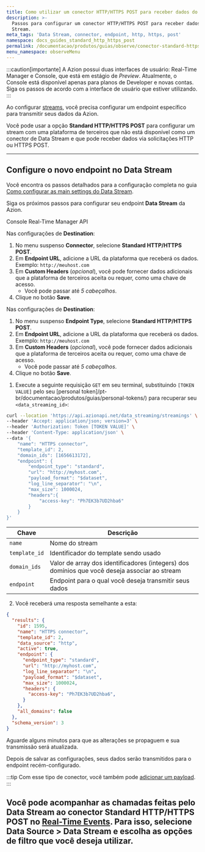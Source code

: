 ```yaml
---
title: Como utilizar um conector HTTP/HTTPS POST para receber dados do Data Stream
description: >-
  Passos para configurar um conector HTTP/HTTPS POST para receber dados do Data
  Stream.
meta_tags: 'Data Stream, connector, endpoint, http, https, post'
namespace: docs_guides_standard_http_https_post
permalink: /documentacao/produtos/guias/observe/conector-standard-https-post/
menu_namespace: observeMenu
---
```



:::caution[importante]
A Azion possui duas interfaces de usuário: Real-Time Manager e Console, que está em estágio de *Preview*. Atualmente, o Console está disponível apenas para planos de Developer e novas contas. Siga os passos de acordo com a interface de usuário que estiver utilizando.
:::

Ao configurar [streams](/pt-br/documentacao/produtos/observe/data-stream/), você precisa configurar um endpoint específico para transmitir seus dados da Azion.

Você pode usar a opção **Standard HTTP/HTTPS POST** para configurar um stream com uma plataforma de terceiros que não está disponível como um conector de Data Stream e que pode receber dados via solicitações HTTP ou HTTPS POST.

---

## Configure o novo endpoint no Data Stream

Você encontra os passos detalhados para a configuração completa no guia [Como configurar as main settings do Data Stream](/pt-br/documentacao/produtos/guias/como-usar-data-stream/).

Siga os próximos passos para configurar seu endpoint **Data Stream** da Azion.

<Tabs client:visible>
    <Fragment slot="tab.console">Console</Fragment>
    <Fragment slot="tab.rtm">Real-Time Manager</Fragment>
    <Fragment slot="tab.api">API</Fragment>

<Fragment slot="panel.console">

Nas configurações de **Destination**:

1. No menu suspenso **Connector**, selecione **Standard HTTP/HTTPS POST**.
2. Em **Endpoint URL**, adicione a URL da plataforma que receberá os dados. Exemplo: `http://meuhost.com`
3. Em **Custom Headers** (*opcional*), você pode fornecer dados adicionais que a plataforma de terceiros aceita ou requer, como uma chave de acesso.
    - Você pode passar até *5 cabeçalhos*.
4. Clique no botão **Save**.

</Fragment>

<Fragment slot="panel.rtm">

Nas configurações de **Destination**:

1. No menu suspenso **Endpoint Type**, selecione **Standard HTTP/HTTPS POST**.
2. Em **Endpoint URL**, adicione a URL da plataforma que receberá os dados. Exemplo: `http://meuhost.com`
3. Em **Custom Headers** (*opcional*), você pode fornecer dados adicionais que a plataforma de terceiros aceita ou requer, como uma chave de acesso.
    - Você pode passar até *5 cabeçalhos*.
4. Clique no botão **Save**.

</Fragment>

<Fragment slot="panel.api">

1. Execute a seguinte requisição `GET` em seu terminal, substituindo `[TOKEN VALUE]` pelo seu [personal token]/pt-br/documentacao/produtos/guias/personal-tokens/) para recuperar seu `<data_streaming_id>`:

```bash
curl --location 'https://api.azionapi.net/data_streaming/streamings' \
--header 'Accept: application/json; version=3' \
--header 'Authorization: Token [TOKEN VALUE]' \
--header 'Content-Type: application/json' \
--data '{
    "name": "HTTPS connector",
    "template_id": 2,
    "domain_ids": [1656613172],
    "endpoint": {
        "endpoint_type": "standard",
        "url": "http://myhost.com",
        "payload_format": "$dataset",
        "log_line_separator": "\n",
        "max_size": 1000024,
        "headers":{
            "access-key": "Ph7EK3b7UD2hba6"
        }
    }
}'
```

| Chave | Descrição |
| --- | --- |
| `name` | Nome do stream |
| `template_id` | Identificador do template sendo usado |
| `domain_ids` | Valor de array dos identificadores (integers) dos domínios que você deseja associar ao stream |
| `endpoint` | Endpoint para o qual você deseja transmitir seus dados |

2. Você receberá uma resposta semelhante a esta:

```json
{
  "results": {
    "id": 1595,
    "name": "HTTPS connector",
    "template_id": 2,
    "data_source": "http",
    "active": true,
    "endpoint": {
      "endpoint_type": "standard",
      "url": "http://myhost.com",
      "log_line_separator": "\n",
      "payload_format": "$dataset",
      "max_size": 1000024,
      "headers": {
        "access-key": "Ph7EK3b7UD2hba6",
      }
    },
    "all_domains": false
  },
  "schema_version": 3
}
```

Aguarde alguns minutos para que as alterações se propaguem e sua transmissão será atualizada.

  <JourneyAPI />

</Fragment>
</Tabs>

Depois de salvar as configurações, seus dados serão transmitidos para o endpoint recém-configurado.

:::tip
Com esse tipo de conector, você também pode [adicionar um payload](/pt-br/documentacao/produtos/guias/observe/data-stream-adicionar-payload/).
:::

Você pode acompanhar as chamadas feitas pelo Data Stream ao conector Standard HTTP/HTTPS POST no [Real-Time Events](/pt-br/documentacao/produtos/observe/real-time-events/). Para isso, selecione **Data Source** > **Data Stream** e escolha as opções de filtro que você deseja utilizar.
<br /><br />
---

